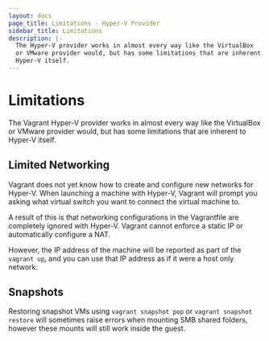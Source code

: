 ```yaml
---
layout: docs
page_title: Limitations - Hyper-V Provider
sidebar_title: Limitations
description: |-
  The Hyper-V provider works in almost every way like the VirtualBox
  or VMware provider would, but has some limitations that are inherent to
  Hyper-V itself.
---
```


# Limitations

The Vagrant Hyper-V provider works in almost every way like the VirtualBox
or VMware provider would, but has some limitations that are inherent to
Hyper-V itself.

## Limited Networking

Vagrant does not yet know how to create and configure new networks for
Hyper-V. When launching a machine with Hyper-V, Vagrant will prompt you
asking what virtual switch you want to connect the virtual machine to.

A result of this is that networking configurations in the Vagrantfile
are completely ignored with Hyper-V. Vagrant cannot enforce a static IP
or automatically configure a NAT.

However, the IP address of the machine will be reported as part of
the `vagrant up`, and you can use that IP address as if it were
a host only network.

## Snapshots

Restoring snapshot VMs using `vagrant snapshot pop` or
`vagrant snapshot restore` will sometimes raise errors when mounting
SMB shared folders, however these mounts will still work inside the guest.
